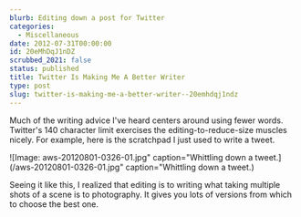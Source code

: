 ```yaml
---
blurb: Editing down a post for Twitter
categories:
  - Miscellaneous
date: 2012-07-31T00:00:00
id: 20eMhDqJ1nDZ
scrubbed_2021: false
status: published
title: Twitter Is Making Me A Better Writer
type: post
slug: twitter-is-making-me-a-better-writer--20emhdqj1ndz
---
```


Much of the writing advice I've heard centers around using fewer words. Twitter's 140 character limit exercises the editing-to-reduce-size muscles nicely. For example, here is the scratchpad I just used to write a tweet.

![Image: aws-20120801-0326-01.jpg" caption="Whittling down a tweet.](/aws-20120801-0326-01.jpg" caption="Whittling down a tweet.)

Seeing it like this, I realized that editing is to writing what taking multiple shots of a scene is to photography. It gives you lots of versions from which to choose the best one.